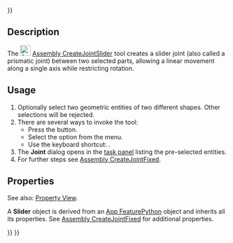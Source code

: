 <languages/>
{{UnfinishedDocu{{#translation:}}}}

{{Docnav
|[[Assembly_CreateJointCylindrical|CreateJointCylindrical]]
|[[Assembly_CreateJointBall|CreateJointBall]]
|[[Assembly_Workbench|Assembly]]
|IconL=Assembly_CreateJointCylindrical.svg
|IconR=Assembly_CreateJointBall.svg
|IconC=Workbench_Assembly.svg
}}

{{GuiCommand
|Name=Assembly CreateJointSlider
|MenuLocation=Assembly → Slider Joint
|Workbenches=[[Assembly_Workbench|Assembly]]
|Shortcut={{KEY|S}}
|Version=1.0
|SeeAlso=
}}

==Description==

The [[Image:Assembly_CreateJointSlider.svg|24px]] [[Assembly_CreateJointSlider|Assembly CreateJointSlider]] tool creates a slider joint (also called a prismatic joint) between two selected parts, allowing a linear movement along a single axis while restricting rotation.

==Usage==

# Optionally select two geometric entities of two different shapes. Other selections will be rejected.
# There are several ways to invoke the tool:
#* Press the {{Button|[[Image:Assembly_CreateJointSlider.svg|16px]] [[Assembly_CreateJointSlider|Slider Joint]]}} button.
#* Select the {{MenuCommand|Assembly → [[Image:Assembly_CreateJointSlider.svg|16px]] Slider Joint}} option from the menu.
#* Use the keyboard shortcut: {{KEY|S}}.
# The '''Joint''' dialog opens in the [[Task_panel|task panel]] listing the pre-selected entities.
# For further steps see [[Assembly_CreateJointFixed#Usage|Assembly CreateJointFixed]].

==Properties==

See also: [[Property_View|Property View]].

A '''Slider''' object is derived from an [[App_FeaturePython|App FeaturePython]] object and inherits all its properties. See [[Assembly_CreateJointFixed#Properties|Assembly CreateJointFixed]] for additional properties.


{{Docnav
|[[Assembly_CreateJointCylindrical|CreateJointCylindrical]]
|[[Assembly_CreateJointBall|CreateJointBall]]
|[[Assembly_Workbench|Assembly]]
|IconL=Assembly_CreateJointCylindrical.svg
|IconR=Assembly_CreateJointBall.svg
|IconC=Workbench_Assembly.svg
}}

{{Assembly_Tools_navi{{#translation:}}}}
{{Userdocnavi{{#translation:}}}}